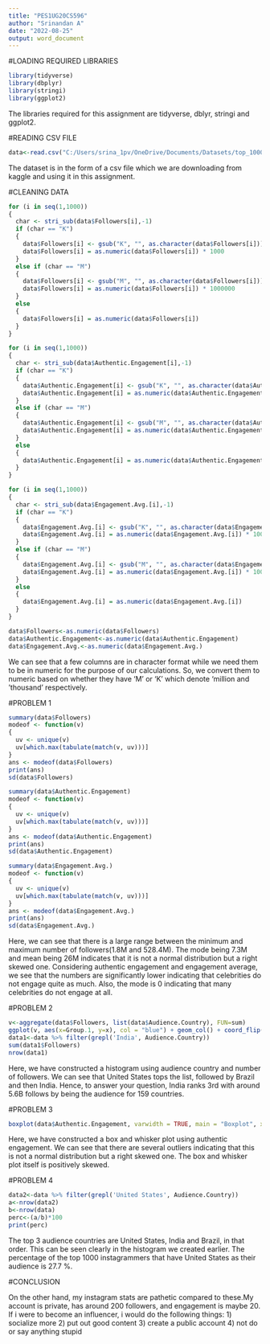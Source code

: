 ---
title: "PES1UG20CS596"
author: "Srinandan A"
date: "2022-08-25"
output: word_document
---

#LOADING REQUIRED LIBRARIES

```{r}
library(tidyverse)
library(dbplyr)
library(stringi)
library(ggplot2)
```

The libraries required for this assignment are tidyverse, dblyr, stringi and ggplot2.

#READING CSV FILE

```{r}
data<-read.csv("C:/Users/srina_1pv/OneDrive/Documents/Datasets/top_1000_instagrammers.csv")
```

The dataset is in the form of a csv file which we are downloading from kaggle and using it in this assignment.

#CLEANING DATA

```{r}
for (i in seq(1,1000)) 
{
  char <- stri_sub(data$Followers[i],-1)
  if (char == "K") 
  {
    data$Followers[i] <- gsub("K", "", as.character(data$Followers[i]))
    data$Followers[i] = as.numeric(data$Followers[i]) * 1000
  }
  else if (char == "M") 
  {
    data$Followers[i] <- gsub("M", "", as.character(data$Followers[i]))
    data$Followers[i] = as.numeric(data$Followers[i]) * 1000000
  }
  else 
  {
    data$Followers[i] = as.numeric(data$Followers[i])
  }
}

for (i in seq(1,1000)) 
{
  char <- stri_sub(data$Authentic.Engagement[i],-1)
  if (char == "K") 
  {
    data$Authentic.Engagement[i] <- gsub("K", "", as.character(data$Authentic.Engagement[i]))
    data$Authentic.Engagement[i] = as.numeric(data$Authentic.Engagement[i]) * 1000
  }
  else if (char == "M") 
  {
    data$Authentic.Engagement[i] <- gsub("M", "", as.character(data$Authentic.Engagement[i]))
    data$Authentic.Engagement[i] = as.numeric(data$Authentic.Engagement[i]) * 1000000
  }
  else 
  {
    data$Authentic.Engagement[i] = as.numeric(data$Authentic.Engagement[i])
  }
}

for (i in seq(1,1000)) 
{
  char <- stri_sub(data$Engagement.Avg.[i],-1)
  if (char == "K") 
  {
    data$Engagement.Avg.[i] <- gsub("K", "", as.character(data$Engagement.Avg.[i]))
    data$Engagement.Avg.[i] = as.numeric(data$Engagement.Avg.[i]) * 1000
  }
  else if (char == "M") 
  {
    data$Engagement.Avg.[i] <- gsub("M", "", as.character(data$Engagement.Avg.[i]))
    data$Engagement.Avg.[i] = as.numeric(data$Engagement.Avg.[i]) * 1000000
  }
  else 
  {
    data$Engagement.Avg.[i] = as.numeric(data$Engagement.Avg.[i])
  }
}

data$Followers<-as.numeric(data$Followers)
data$Authentic.Engagement<-as.numeric(data$Authentic.Engagement)
data$Engagement.Avg.<-as.numeric(data$Engagement.Avg.)
```

We can see that a few columns are in character format while we need them to be in numeric for the purpose of our calculations. So, we convert them to numeric based on whether they have 'M' or 'K' which denote 'million and 'thousand' respectively.

#PROBLEM 1

```{r}
summary(data$Followers)
modeof <- function(v) 
{
  uv <- unique(v)
  uv[which.max(tabulate(match(v, uv)))]
}
ans <- modeof(data$Followers)
print(ans)
sd(data$Followers)

summary(data$Authentic.Engagement)
modeof <- function(v) 
{
  uv <- unique(v)
  uv[which.max(tabulate(match(v, uv)))]
}
ans <- modeof(data$Authentic.Engagement)
print(ans)
sd(data$Authentic.Engagement)

summary(data$Engagement.Avg.)
modeof <- function(v) 
{
  uv <- unique(v)
  uv[which.max(tabulate(match(v, uv)))]
}
ans <- modeof(data$Engagement.Avg.)
print(ans)
sd(data$Engagement.Avg.)
```

Here, we can see that there is a large range between the minimum and maximum number of followers(1.8M and 528.4M). The mode being 7.3M and mean being 26M indicates  that it is not a normal distribution but a right skewed one.
Considering authentic engagement and engagement average, we see that the numbers are significantly lower indicating that celebrities do not engage quite as much. Also, the mode is 0 indicating that many celebrities do not engage at all.

#PROBLEM 2

```{r}
v<-aggregate(data$Followers, list(data$Audience.Country), FUN=sum)
ggplot(v, aes(x=Group.1, y=x), col = "blue") + geom_col() + coord_flip()
data1<-data %>% filter(grepl('India', Audience.Country))
sum(data1$Followers)
nrow(data1)
```

Here, we have constructed a histogram using audience country and number of followers. We can see that United States tops the list, followed by Brazil and then India. Hence, to answer your question, India ranks 3rd with around 5.6B follows by being the audience for 159 countries.

#PROBLEM 3

```{r}
boxplot(data$Authentic.Engagement, varwidth = TRUE, main = "Boxplot", xlab="Authentic Engagement", horizontal = TRUE, col = "blue")
```

Here, we have constructed a box and whisker plot using authentic engagement. We can see that there are several outliers indicating that this is not a normal distribution but a right skewed one. The box and whisker plot itself is positively skewed.

#PROBLEM 4

```{r}
data2<-data %>% filter(grepl('United States', Audience.Country))
a<-nrow(data2)
b<-nrow(data)
perc<-(a/b)*100
print(perc)

```

The top 3 audience countries are United States, India and Brazil, in that order. This can be seen clearly in the histogram we created earlier. The percentage of the top 1000 instagrammers that have United States as their audience is 27.7 %.

#CONCLUSION

On the other hand, my instagram stats are pathetic compared to these.My account is private, has around 200 followers, and engagement is maybe 20.
If i were to become an influencer, i would do the following things:
1) socialize more
2) put out good content
3) create a public account
4) not do or say anything stupid
